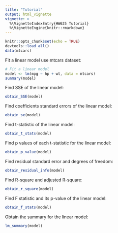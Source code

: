 ```yaml
---
title: "Tutorial"
output: html_vignette
vignette: >
  %\VignetteIndexEntry{HW625 Tutorial}
  %\VignetteEngine{knitr::rmarkdown}
---
```

```r
knitr::opts_chunk$set(echo = TRUE)
devtools::load_all()
data(mtcars)
```

Fit a linear model use mtcars dataset:
```r
# Fit a linear model
model <- lm(mpg ~ hp + wt, data = mtcars)
summary(model)
```

Find SSE of the linear model:
```r
obtain_SSE(model)
```

Find coefficients standard errors of the linear model:
```r
obtain_se(model)
```

Find t-statistic of the linear model:
```r
obtain_t_stats(model)
```

Find p values of each t-statistic for the linear model:
```r
obtain_p_value(model)
```

Find residual standard error and degrees of freedom:
```r
obtain_residual_info(model)
```

Find R-square and adjusted R-square:
```r
obtain_r_square(model)
```

Find F statistic and its p-value of the linear model:
```r
obtain_f_stats(model)
```

Obtain the summary for the linear model:
```r
lm_summary(model)
```
